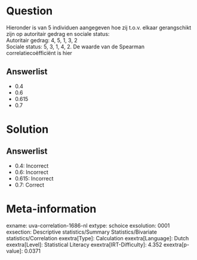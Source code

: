 Question
========

Hieronder is van 5 individuen aangegeven hoe zij t.o.v. elkaar
gerangschikt zijn op autoritair gedrag en sociale status:\
Autoritair gedrag: 4, 5, 1, 3, 2\
Sociale status: 5, 3, 1, 4, 2. De waarde van de Spearman
correlatiecoëfficiënt is hier

Answerlist
----------

* 0.4
* 0.6
* 0.615
* 0.7

Solution
========

Answerlist
----------

* 0.4: Incorrect
* 0.6: Incorrect
* 0.615: Incorrect
* 0.7: Correct

Meta-information
================
exname: uva-correlation-1686-nl
extype: schoice
exsolution: 0001
exsection: Descriptive statistics/Summary Statistics/Bivariate statistics/Correlation
exextra[Type]: Calculation
exextra[Language]: Dutch
exextra[Level]: Statistical Literacy
exextra[IRT-Difficulty]: 4.352
exextra[p-value]: 0.0371
